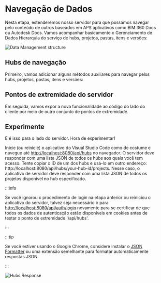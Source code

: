 


# Navegação de Dados

Nesta etapa, estenderemos nosso servidor para que possamos navegar pelo conteúdo de outros baseados em APS
aplicativos como BIM 360 Docs ou Autodesk Docs. Vamos acompanhar basicamente o Gerenciamento de Dados
Hierarquia do serviço de hubs, projetos, pastas, itens e versões:

![Data Management structure](./_shared/dm-structure.webp)

## Hubs de navegação

Primeiro, vamos adicionar alguns métodos auxiliares para navegar pelos hubs, projetos,
pastas, itens e versões:

<EnvTabs NodeJsVsCode={NodeJsVsCodeHubs} DotNetVsCode={DotNetHubs} DotNetVs2022={DotNetHubs} />

## Pontos de extremidade do servidor

Em seguida, vamos expor a nova funcionalidade ao código do lado do cliente por meio de outro
conjunto de pontos de extremidade.

<EnvTabs NodeJsVsCode={NodeJsVsCodeEndpoints} DotNetVsCode={DotNetEndpoints} DotNetVs2022={DotNetEndpoints} />

## Experimente

E é isso para o lado do servidor. Hora de experimentar!

Inicie (ou reinicie) o aplicativo do Visual Studio Code como de costume e navegue até
[http://localhost:8080/api/hubs](http://localhost:8080/api/hubs) no navegador.
O servidor deve responder com uma lista JSON de todos os hubs aos quais você tem acesso.
Tente copiar o ID de um dos hubs e usá-lo em outro endereço: http://localhost:8080/api/hubs/your-hub-id/projects.
Nesse caso, o aplicativo de servidor deve responder com uma lista JSON de todos os projetos
disponível no hub especificado.



:::info

Se você ignorou o procedimento de login na etapa anterior ou reiniciou o aplicativo do servidor,
talvez seja necessário ir para [http://localhost:8080/api/auth/login](http://localhost:8080/api/auth/login)
novamente para se certificar de que todos os dados de autenticação estão disponíveis em cookies antes de testar
o ponto de extremidade '/api/hubs'.


:::





:::tip

Se você estiver usando o Google Chrome, considere instalar o [JSON Formatter](https://chrome.google.com/webstore/detail/json-formatter/bcjindcccaagfpapjjmafapmmgkkhgoa?hl=en)
ou uma extensão semelhante para formatar automaticamente respostas JSON.


:::



![Hubs Response](./_shared/hubs-response.webp)
